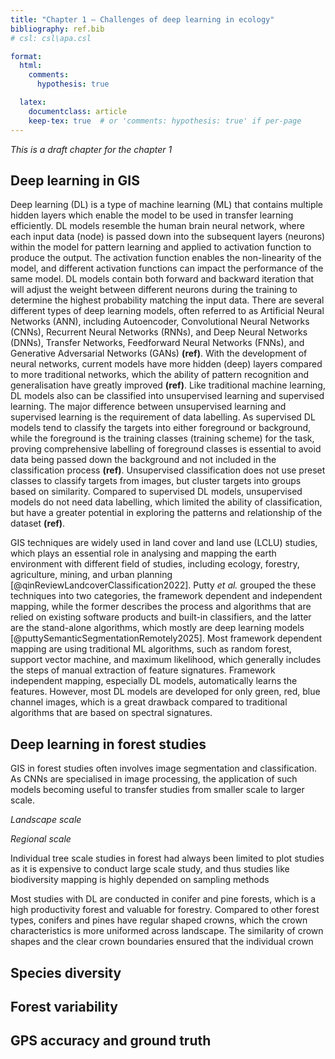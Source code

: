 ```yaml
---
title: "Chapter 1 – Challenges of deep learning in ecology"
bibliography: ref.bib
# csl: csl\apa.csl

format:
  html:
    comments:
      hypothesis: true

  latex:
    documentclass: article
    keep-tex: true  # or 'comments: hypothesis: true' if per-page
---
```


*This is a draft chapter for the chapter 1*

## Deep learning in GIS

Deep learning (DL) is a type of machine learning (ML) that contains multiple hidden layers which enable the model to be used in transfer learning efficiently. DL models resemble the human brain neural network, where each input data (node) is passed down into the subsequent layers (neurons) within the model for pattern learning and applied to activation function to produce the output. The activation function enables the non-linearity of the model, and different activation functions can impact the performance of the same model. DL models contain both forward and backward iteration that will adjust the weight between different neurons during the training to determine the highest probability matching the input data. There are several different types of deep learning models, often referred to as Artificial Neural Networks (ANN), including Autoencoder, Convolutional Neural Networks (CNNs), Recurrent Neural Networks (RNNs), and Deep Neural Networks (DNNs), Transfer Networks, Feedforward Neural Networks (FNNs), and Generative Adversarial Networks (GANs) **(ref)**. With the development of neural networks, current models have more hidden (deep) layers compared to more traditional networks, which the ability of pattern recognition and generalisation have greatly improved **(ref)**. Like traditional machine learning, DL models also can be classified into unsupervised learning and supervised learning. The major difference between unsupervised learning and supervised learning is the requirement of data labelling. As supervised DL models tend to classify the targets into either foreground or background, while the foreground is the training classes (training scheme) for the task, proving comprehensive labelling of foreground classes is essential to avoid data being passed down the background and not included in the classification process **(ref)**. Unsupervised classification does not use preset classes to classify targets from images, but cluster targets into groups based on similarity. Compared to supervised DL models, unsupervised models do not need data labelling, which limited the ability of classification, but have a greater potential in exploring the patterns and relationship of the dataset **(ref)**.

GIS techniques are widely used in land cover and land use (LCLU) studies, which plays an essential role in analysing and mapping the earth environment with different field of studies, including ecology, forestry, agriculture, mining, and urban planning [@qinReviewLandcoverClassification2022]. Putty *et al.* grouped the these techniques into two categories, the framework dependent and independent mapping, while the former describes the process and algorithms that are relied on existing software products and built-in classifiers, and the latter are the stand-alone algorithms, which mostly are deep learning models [@puttySemanticSegmentationRemotely2025]. Most framework dependent mapping are using traditional ML algorithms, such as random forest, support vector machine, and maximum likelihood, which generally includes the steps of manual extraction of feature signatures. Framework independent mapping, especially DL models, automatically learns the features. However, most DL models are developed for only green, red, blue channel images, which is a great drawback compared to traditional algorithms that are based on spectral signatures. 

## Deep learning in forest studies

GIS in forest studies often involves image segmentation and classification. As CNNs are specialised in image processing, the application of such models becoming useful to transfer studies from smaller scale to larger scale.

*Landscape scale*

*Regional scale*

Individual tree scale studies in forest had always been limited to plot studies as it is expensive to conduct large scale study, and thus studies like biodiversity mapping is highly depended on sampling methods

Most studies with DL are conducted in conifer and pine forests, which is a high productivity forest and valuable for forestry. Compared to other forest types, conifers and pines have regular shaped crowns, which the crown characteristics is more uniformed across landscape. The similarity of crown shapes and the clear crown boundaries ensured that the individual crown

## Species diversity

## Forest variability

## GPS accuracy and ground truth